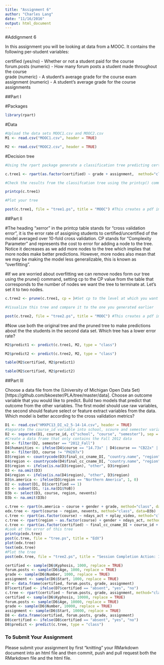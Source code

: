 ```yaml
---
title: "Assignment 6"
author: "Charles Lang"
date: "11/16/2016"
output: html_document
---
```

#Addignment 6

In this assignment you will be looking at data from a MOOC. It contains the following per-student variables:

certified (yes/no) - Whether or not a student paid for the course  
forum.posts (numeric) - How many forum posts a student made throughout the course  
grade (numeric) - A student's average grade for the course exam  
assignment (numeric) - A student's average grade for the course assignments  

##Part I

#Packages
```r
library(rpart)
```

#Data
```r
#Upload the data sets MOOC1.csv and MOOC2.csv
M1 <- read.csv("MOOC1.csv", header = TRUE)

M2 <- read.csv("MOOC2.csv", header = TRUE)

```

#Decision tree
```r
#Using the rpart package generate a classification tree predicting certified from the other variables in the M1 data frame. Which variables should you use?

c.tree1 <- rpart(as.factor(certified) ~ grade + assignment,  method="class", data=M1)

#Check the results from the classifcation tree using the printcp() command

printcp(c.tree1)

#Plot your tree

post(c.tree1, file = "tree1.ps", title = "MOOC") #This creates a pdf image of the tree

```

##Part II

#The heading "xerror" in the printcp table stands for "cross validation error", it is the error rate of assigning students to certified/uncertified of the model averaged over 10-fold cross validation. CP stands for "Complexity Parameter" and represents the cost to error for adding a node to the tree. Notice it decreases as we add more nodes to the tree which implies that more nodes make better predictions. However, more nodes also mean that we may be making the model less generalizable, this is known as "overfitting".

#If we are worried about overfitting we can remove nodes form our tree using the prune() command, setting cp to the CP value from the table that corresponds to the number of nodes we want the tree to terminate at. Let's set it to two nodes.

```r
c.tree2 <- prune(c.tree1, cp = )#Set cp to the level at which you want the tree to end

#Visualize this tree and compare it to the one you generated earlier

post(c.tree2, file = "tree2.ps", title = "MOOC") #This creates a pdf image of the tree
```

#Now use both the original tree and the pruned tree to make predictions about the the students in the second data set. Which tree has a lower error rate?

```r
M2$predict1 <- predict(c.tree1, M2, type = "class")

M2$predict2 <- predict(c.tree2, M2, type = "class")

table(M2$certified, M2$predict1)

table(M2$certified, M2$predict2)

```

##Part III

Choose a data file from the (University of Michigan Open Data Set)[https://github.com/bkoester/PLA/tree/master/data]. Choose an outcome variable that you would like to predict. Build two models that predict that outcome from the other variables. The first model should use raw variables, the second should feature select or feature extract variables from the data. Which model is better according to the cross validation metrics?

```r
D1 <- read.csv("HMXPC13_DI_v2_5-14-14.csv", header = TRUE)
#Separate the course_id variable into school, scoure and semester variables using tidyr
D2 <- separate(D1, course_id, c("school", "course", "semester"), sep = "/")
#Create a data frame that only contains the Fall 2012 data
D3 <- filter(D2, semester == "2012_Fall")
D4$humanities <- ifelse(D4$course == "14.73x" | D4$course == "CB22x" | D4$course == "ER22x", 1,0)
D3 <- filter(D3, course != "PH207x")
D3$region <- countrycode(D3$final_cc_cname_DI, "country.name", "region", warn = FALSE)
D4$region <- countrycode(D4$final_cc_cname_DI, "country.name", "region", warn = FALSE)
D3$region <- ifelse(is.na(D3$region), "other", D3$region)
D3 <- na.omit(D3)
D4$region <- ifelse(is.na(D4$region), "other", D3$region)
D3$n.america <- ifelse(D3$region == "Northern America", 1, 0)
D2 <- subset(D1, D1$certified == 1)
D3 <- subset(D1, !is.na(D1$YoB))
D3b <- select(D3, course, region, nevents) 
D3b <- na.omit(D3b)
```

```r
c.tree <- rpart(n.america ~ course + gender + grade, method="class", data=D3)
edx.tree <- rpart(course ~ region, nevents, method="class", data=D3b)
c.tree <- rpart(as.factor(course) ~ ndays_act + nplay_video, method="class", data=D3)
c.tree <- rpart(region ~ as.factor(course) + gender + ndays_act, method="class", data=D3)
c.tree <- rpart(as.factor(certified) ~ final_cc_cname_DI + course_id + gender, method="class", data=D1)
#Look at the error of this tree
printcp(edx.tree)
post(c.tree, file = "tree.ps", title = "EdX")
plot(edx.tree)
text(edx.tree)
#Plot the tree
post(edx.tree, file = "tree2.ps", title = "Session Completion Action: 1 - Ask teacher, 2 - Start new session, 3 - Give up")
```

```r
certified <- sample(D6$Kyphosis, 1000, replace = TRUE)
forum.posts <- sample(D6$Age, 1000, replace = TRUE)
grade <- sample(D6$Number, 1000, replace = TRUE)
assignment <- sample(D6$Start, 1000, replace = TRUE)
D7 <- data.frame(certified, forum.posts, grade, assignment)
D7$certified <- ifelse(D7$certified == "absent", "yes", "no")
c.tree <- rpart(certified ~ forum.posts, grade, assignment, method="class", data=D7)
certified <- sample(D6$Kyphosis, 10000, replace = TRUE)
forum.posts <- sample(D6$Age, 10000, replace = TRUE)
grade <- sample(D6$Number, 10000, replace = TRUE)
assignment <- sample(D6$Start, 10000, replace = TRUE)
D8 <- data.frame(certified, forum.posts, grade, assignment)
D8$certified <- ifelse(D8$certified == "absent", "yes", "no")
D8$predict <- predict(c.tree, type = "class")
```




### To Submit Your Assignment

Please submit your assignment by first "knitting" your RMarkdown document into an html file and then commit, push and pull request both the RMarkdown file and the html file.
